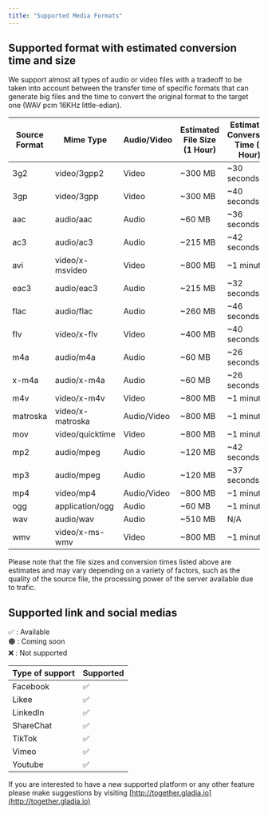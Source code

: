```yaml
---
title: "Supported Media Formats"
---
```


## Supported format with estimated conversion time and size

We support almost all types of audio or video files with a tradeoff to be taken into account between the transfer time of specific formats that can generate big files and the time to convert the original format to the target one (WAV pcm 16KHz little-edian).

| Source Format | Mime Type        | Audio/Video | Estimated File Size (1 Hour) | Estimated Conversion Time (1 Hour) |
| ------------- | ---------------- | ----------- | ---------------------------- | ---------------------------------- |
| 3g2           | video/3gpp2      | Video       | \~300 MB                     | \~30 seconds                       |
| 3gp           | video/3gpp       | Video       | \~300 MB                     | \~40 seconds                       |
| aac           | audio/aac        | Audio       | \~60 MB                      | \~36 seconds                       |
| ac3           | audio/ac3        | Audio       | \~215 MB                     | \~42 seconds                       |
| avi           | video/x-msvideo  | Video       | \~800 MB                     | \~1 minute                         |
| eac3          | audio/eac3       | Audio       | \~215 MB                     | \~32 seconds                       |
| flac          | audio/flac       | Audio       | \~260 MB                     | \~46 seconds                       |
| flv           | video/x-flv      | Video       | \~400 MB                     | \~40 seconds                       |
| m4a           | audio/m4a        | Audio       | \~60 MB                      | \~26 seconds                       |
| x-m4a         | audio/x-m4a      | Audio       | \~60 MB                      | \~26 seconds                       |
| m4v           | video/x-m4v      | Video       | \~800 MB                     | \~1 minute                         |
| matroska      | video/x-matroska | Audio/Video | \~800 MB                     | \~1 minute                         |
| mov           | video/quicktime  | Video       | \~800 MB                     | \~1 minute                         |
| mp2           | audio/mpeg       | Audio       | \~120 MB                     | \~42 seconds                       |
| mp3           | audio/mpeg       | Audio       | \~120 MB                     | \~37 seconds                       |
| mp4           | video/mp4        | Audio/Video | \~800 MB                     | \~1 minute                         |
| ogg           | application/ogg  | Audio       | \~60 MB                      | \~1 minute                         |
| wav           | audio/wav        | Audio       | \~510 MB                     | N/A                                |
| wmv           | video/x-ms-wmv   | Video       | \~800 MB                     | \~1 minute                         |

<Warning>Please note that the file sizes and conversion times listed above are estimates and may vary depending on a variety of factors, such as the quality of the source file, the processing power of the server available due to trafic.</Warning>

## Supported link and social medias

✅ : Available  
🟠 : Coming soon  
❌ : Not supported

| Type of support | Supported |
| --------------- | --------- |
| Facebook        | ✅         |
| Likee           | ✅         |
| LinkedIn        | ✅         |
| ShareChat       | ✅         |
| TikTok          | ✅         |
| Vimeo           | ✅         |
| Youtube         | ✅         |

<Note>If you are interested to have a new supported platform or any other feature please make suggestions by visiting [http://together.gladia.io](http://together.gladia.io)</Note>
